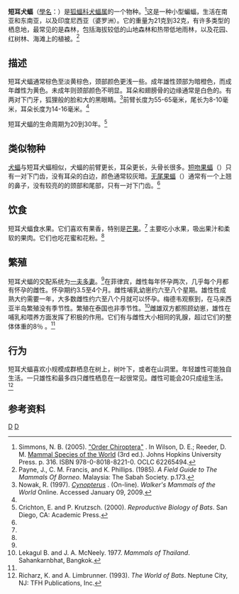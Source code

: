 {{Speciesbox 
| taxon = Cynopterus brachyotis
| image = Cynopterus brachyotis three.jpeg
| image2 = Lesser short-nosed fruit bat (Cynopterus brachyotis).jpg
| caption2 = Lesser short-nosed fruit bat moves to branch in daylight
| status = LC | status_system = IUCN3.1
| status_ref=<ref name=IUCN>Csorba, G., Bumrungsri, S., Francis, C., Bates, P., Gumal, M., Kingston, T., Molur, S. & Srinivasulu, C. (2008). [http://www.iucnredlist.org/apps/redlist/details/6103 "Cynopterus brachyotis"]. IUCN Red List of Threatened Species. Version 2013.1. International Union for Conservation of Nature. Retrieved 2013-10-15.</ref>
| authority = (Müller, 1838)  
| synonyms = 
| range_map = Lesser Short-nosed Fruit Bat area.png
| range_map_caption = 短耳犬蝠分布图
}}

'''短耳犬蝠'''（[[學名|學名]]：{{lang|en|''Cynopterus brachyotis''}}）是[[狐蝠科|狐蝠科]][[犬蝠属|犬蝠属]]的一个物种。<ref name = MSW3>Simmons, N. B. (2005). [http://www.bucknell.edu/msw3/browse.asp?id=13800040 "Order Chiroptera"] {{Wayback|url=http://www.bucknell.edu/msw3/browse.asp?id=13800040 |date=20121007053605 }}. In Wilson, D. E.; Reeder, D. M. [http://www.google.com.hk/books?id=JgAMbNSt8ikC&pg=PA316&redir_esc=y#v=onepage&q&f=false Mammal Species of the World] {{Wayback|url=http://www.google.com.hk/books?id=JgAMbNSt8ikC&pg=PA316&redir_esc=y#v=onepage&q&f=false |date=20131029195309 }} (3rd ed.). Johns Hopkins University Press. p. 316. ISBN 978-0-8018-8221-0. OCLC 62265494.</ref>这是一种小型蝙蝠，生活在南亚和东南亚，以及印度尼西亚（婆罗洲）。它的重量为21克到32克，有许多类型的栖息地，最常见的是森林，包括海拔较低的山地森林和热带低地雨林，以及花园、红树林、海滩上的植被。<ref name=payne>Payne, J., C. M. Francis, and K. Phillips. (1985). ''A Field Guide to The Mammals Of Borneo''. Malaysia: The Sabah Society. p.173.</ref>

==描述==
短耳犬蝠通常棕色至淡黄棕色，颈部颜色更浅一些。成年雄性颈部为暗橙色，而成年雌性为黄色。未成年则颈部颜色不明显。耳朵和翅膀骨的边缘通常是白色的。有两对下门牙，狐狸般的脸和大的黑眼睛。<ref name="press.jhu.edu">Nowak, R. (1997). [http://www.press.jhu.edu/books/walker_gone.html ''Cynopterus''] {{Wayback|url=http://www.press.jhu.edu/books/walker_gone.html |date=20131027075555 }}. (On-line). ''Walker's Mammals of the World'' Online. Accessed January 09, 2009.</ref>前臂长度为55-65毫米，尾长为8-10毫米，耳朵长度为14-16毫米。<ref name=payne/>

短耳犬蝠的生命周期为20到30年。<ref name="Crichton, E. 2000">Crichton, E. and P. Krutzsch. (2000). ''Reproductive Biology of Bats''. San Diego, CA: Academic Press.</ref>

==类似物种==
[[犬蝠|犬蝠]]与短耳犬蝠相似，犬蝠的前臂更长，耳朵更长，头骨长很多。[[短吻果蝠|短吻果蝠]]（{{lang|en|''Penthetor lucasi''}}）只有一对下门齿，没有耳朵的白边，颜色通常较灰暗。[[无尾果蝠|无尾果蝠]]（{{lang|en|''Megaerops ecaudatus''}}）通常有一个上翘的鼻子，没有较亮的的颈部和尾部，只有一对下门齿。<ref name=payne/>

== 饮食 ==
短耳犬蝠食水果。它们喜欢有果香，特别是[[芒果|芒果]]。<ref name="Crichton, E. 2000"/> 主要吃小水果，吸出果汁和柔软的果肉。它们也吃花蜜和花粉。<ref name=payne/>

==繁殖==

短耳犬蝠的交配系统为[[一夫多妻|一夫多妻]]。<ref name="press.jhu.edu"/>在菲律宾，雌性每年怀孕两次，几乎每个月都有怀孕的雌性。怀孕期约3.5至4个月。雌性哺乳幼崽约六至八个星期。雄性性成熟大约需要一年，大多数雌性约六至八个月就可以怀孕。梅德韦观察到，在马来西亚半岛繁殖没有季节性。繁殖在泰国也非季节性。<ref name=lek>Lekagul B. and J. A. McNeely. 1977. ''Mammals of Thailand''. Sahankarnbhat, Bangkok.</ref>雌雄双方都照顾幼崽，雄性在哺乳和喂养方面发挥了积极的作用。它们有与雌性大小相同的乳腺，超过它们的整体体重的8％ 。<ref name="Crichton, E. 2000"/>

== 行为 ==
短耳犬蝠喜欢小规模成群栖息在树上，树叶下，或者在山洞里。年轻雄性可能独自生活。一只雄性和最多四只雌性栖息在一起很常见。雌性可能会20只成组生活。<ref>Richarz, K. and A. Limbrunner. (1993). ''The World of Bats''. Neptune City, NJ: TFH Publications, Inc.</ref>

==参考资料==
{{reflist}}

{{Taxonbar}}
[[Category:犬蝠属|D]]
[[Category:1838年描述的动物|D]]